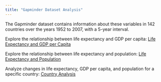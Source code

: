 ```yaml
---
title: "Gapminder Dataset Analysis"
---
```


The Gapminder dataset contains information about these variables in 142 countries over the years 1952 to 2007, with a 5-year interval.

Explore the relationship between life expectancy and GDP per capita: [Life Expectancy and GDP per Capita](life-gdp.qmd)

Explore the relationship between life expectancy and population: [Life Expectancy and Population](life-population.qmd)

Analyze changes in life expectancy, GDP per capita, and population for a specific country: [Country Analysis](country.qmd)


